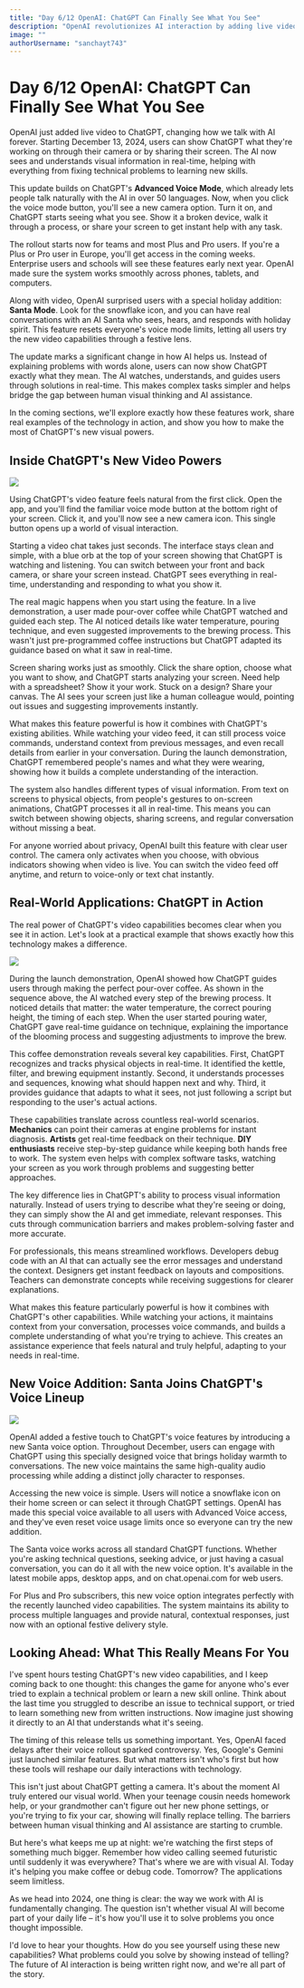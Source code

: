 ---
title: "Day 6/12 OpenAI: ChatGPT Can Finally See What You See"
description: "OpenAI revolutionizes AI interaction by adding live video capabilities to ChatGPT, allowing users to show and share their screen for real-time visual assistance"
image: ""
authorUsername: "sanchayt743"
---

# Day 6/12 OpenAI: ChatGPT Can Finally See What You See

OpenAI just added live video to ChatGPT, changing how we talk with AI forever. Starting December 13, 2024, users can show ChatGPT what they're working on through their camera or by sharing their screen. The AI now sees and understands visual information in real-time, helping with everything from fixing technical problems to learning new skills.

This update builds on ChatGPT's **Advanced Voice Mode**, which already lets people talk naturally with the AI in over 50 languages. Now, when you click the voice mode button, you'll see a new camera option. Turn it on, and ChatGPT starts seeing what you see. Show it a broken device, walk it through a process, or share your screen to get instant help with any task.

The rollout starts now for teams and most Plus and Pro users. If you're a Plus or Pro user in Europe, you'll get access in the coming weeks. Enterprise users and schools will see these features early next year. OpenAI made sure the system works smoothly across phones, tablets, and computers.

Along with video, OpenAI surprised users with a special holiday addition: **Santa Mode**. Look for the snowflake icon, and you can have real conversations with an AI Santa who sees, hears, and responds with holiday spirit. This feature resets everyone's voice mode limits, letting all users try the new video capabilities through a festive lens.

The update marks a significant change in how AI helps us. Instead of explaining problems with words alone, users can now show ChatGPT exactly what they mean. The AI watches, understands, and guides users through solutions in real-time. This makes complex tasks simpler and helps bridge the gap between human visual thinking and AI assistance.

In the coming sections, we'll explore exactly how these features work, share real examples of the technology in action, and show you how to make the most of ChatGPT's new visual powers.

## Inside ChatGPT's New Video Powers

<Img src="https://iili.io/2W4oL6g.md.jpg" />

Using ChatGPT's video feature feels natural from the first click. Open the app, and you'll find the familiar voice mode button at the bottom right of your screen. Click it, and you'll now see a new camera icon. This single button opens up a world of visual interaction.

Starting a video chat takes just seconds. The interface stays clean and simple, with a blue orb at the top of your screen showing that ChatGPT is watching and listening. You can switch between your front and back camera, or share your screen instead. ChatGPT sees everything in real-time, understanding and responding to what you show it.

The real magic happens when you start using the feature. In a live demonstration, a user made pour-over coffee while ChatGPT watched and guided each step. The AI noticed details like water temperature, pouring technique, and even suggested improvements to the brewing process. This wasn't just pre-programmed coffee instructions but ChatGPT adapted its guidance based on what it saw in real-time.


Screen sharing works just as smoothly. Click the share option, choose what you want to show, and ChatGPT starts analyzing your screen. Need help with a spreadsheet? Show it your work. Stuck on a design? Share your canvas. The AI sees your screen just like a human colleague would, pointing out issues and suggesting improvements instantly.

What makes this feature powerful is how it combines with ChatGPT's existing abilities. While watching your video feed, it can still process voice commands, understand context from previous messages, and even recall details from earlier in your conversation. During the launch demonstration, ChatGPT remembered people's names and what they were wearing, showing how it builds a complete understanding of the interaction.

The system also handles different types of visual information. From text on screens to physical objects, from people's gestures to on-screen animations, ChatGPT processes it all in real-time. This means you can switch between showing objects, sharing screens, and regular conversation without missing a beat.

For anyone worried about privacy, OpenAI built this feature with clear user control. The camera only activates when you choose, with obvious indicators showing when video is live. You can switch the video feed off anytime, and return to voice-only or text chat instantly.

## Real-World Applications: ChatGPT in Action


The real power of ChatGPT's video capabilities becomes clear when you see it in action. Let's look at a practical example that shows exactly how this technology makes a difference.

<Img src="https://iili.io/2W4oZFa.md.jpg" />

During the launch demonstration, OpenAI showed how ChatGPT guides users through making the perfect pour-over coffee. As shown in the sequence above, the AI watched every step of the brewing process. It noticed details that matter: the water temperature, the correct pouring height, the timing of each step. When the user started pouring water, ChatGPT gave real-time guidance on technique, explaining the importance of the blooming process and suggesting adjustments to improve the brew.

This coffee demonstration reveals several key capabilities. First, ChatGPT recognizes and tracks physical objects in real-time. It identified the kettle, filter, and brewing equipment instantly. Second, it understands processes and sequences, knowing what should happen next and why. Third, it provides guidance that adapts to what it sees, not just following a script but responding to the user's actual actions.

These capabilities translate across countless real-world scenarios. **Mechanics** can point their cameras at engine problems for instant diagnosis. **Artists** get real-time feedback on their technique. **DIY enthusiasts** receive step-by-step guidance while keeping both hands free to work. The system even helps with complex software tasks, watching your screen as you work through problems and suggesting better approaches.

The key difference lies in ChatGPT's ability to process visual information naturally. Instead of users trying to describe what they're seeing or doing, they can simply show the AI and get immediate, relevant responses. This cuts through communication barriers and makes problem-solving faster and more accurate.

For professionals, this means streamlined workflows. Developers debug code with an AI that can actually see the error messages and understand the context. Designers get instant feedback on layouts and compositions. Teachers can demonstrate concepts while receiving suggestions for clearer explanations.

What makes this feature particularly powerful is how it combines with ChatGPT's other capabilities. While watching your actions, it maintains context from your conversation, processes voice commands, and builds a complete understanding of what you're trying to achieve. This creates an assistance experience that feels natural and truly helpful, adapting to your needs in real-time.

## New Voice Addition: Santa Joins ChatGPT's Voice Lineup

<Img src="https://iili.io/2W4otcJ.md.jpg" />

OpenAI added a festive touch to ChatGPT's voice features by introducing a new Santa voice option. Throughout December, users can engage with ChatGPT using this specially designed voice that brings holiday warmth to conversations. The new voice maintains the same high-quality audio processing while adding a distinct jolly character to responses.

Accessing the new voice is simple. Users will notice a snowflake icon on their home screen or can select it through ChatGPT settings. OpenAI has made this special voice available to all users with Advanced Voice access, and they've even reset voice usage limits once so everyone can try the new addition.

The Santa voice works across all standard ChatGPT functions. Whether you're asking technical questions, seeking advice, or just having a casual conversation, you can do it all with the new voice option. It's available in the latest mobile apps, desktop apps, and on chat.openai.com for web users.

For Plus and Pro subscribers, this new voice option integrates perfectly with the recently launched video capabilities. The system maintains its ability to process multiple languages and provide natural, contextual responses, just now with an optional festive delivery style.

## Looking Ahead: What This Really Means For You

I've spent hours testing ChatGPT's new video capabilities, and I keep coming back to one thought: this changes the game for anyone who's ever tried to explain a technical problem or learn a new skill online. Think about the last time you struggled to describe an issue to technical support, or tried to learn something new from written instructions. Now imagine just showing it directly to an AI that understands what it's seeing.

The timing of this release tells us something important. Yes, OpenAI faced delays after their voice rollout sparked controversy. Yes, Google's Gemini just launched similar features. But what matters isn't who's first but how these tools will reshape our daily interactions with technology. 

This isn't just about ChatGPT getting a camera. It's about the moment AI truly entered our visual world. When your teenage cousin needs homework help, or your grandmother can't figure out her new phone settings, or you're trying to fix your car, showing will finally replace telling. The barriers between human visual thinking and AI assistance are starting to crumble.

But here's what keeps me up at night: we're watching the first steps of something much bigger. Remember how video calling seemed futuristic until suddenly it was everywhere? That's where we are with visual AI. Today it's helping you make coffee or debug code. Tomorrow? The applications seem limitless.

As we head into 2024, one thing is clear: the way we work with AI is fundamentally changing. The question isn't whether visual AI will become part of your daily life – it's how you'll use it to solve problems you once thought impossible.

I'd love to hear your thoughts. How do you see yourself using these new capabilities? What problems could you solve by showing instead of telling? The future of AI interaction is being written right now, and we're all part of the story.